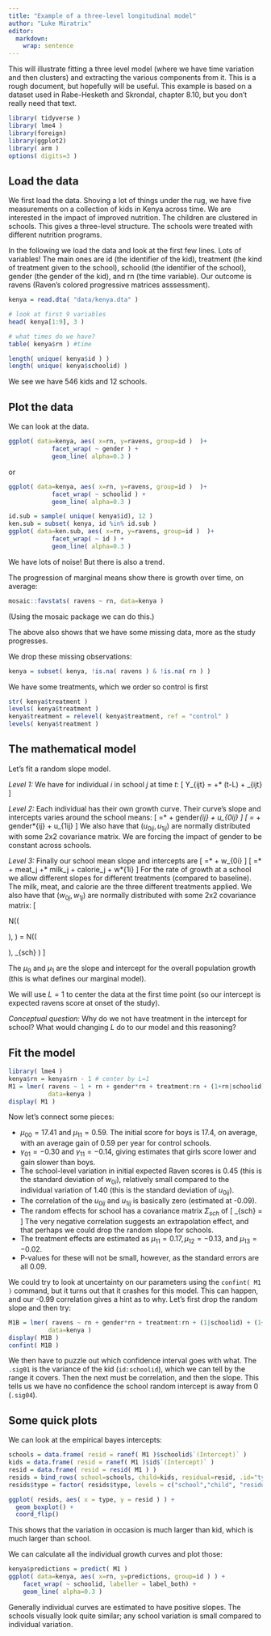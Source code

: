 ```yaml
---
title: "Example of a three-level longitudinal model"
author: "Luke Miratrix"
editor: 
  markdown: 
    wrap: sentence
---
```


This will illustrate fitting a three level model (where we have time variation and then clusters) and extracting the various components from it.
This is a rough document, but hopefully will be useful.
This example is based on a dataset used in Rabe-Hesketh and Skrondal, chapter 8.10, but you don't really need that text.

```r
library( tidyverse )
library( lme4 )
library(foreign)
library(ggplot2)
library( arm )
options( digits=3 )
```

## Load the data

We first load the data.
Shoving a lot of things under the rug, we have five measurements on a collection of kids in Kenya across time.
We are interested in the impact of improved nutrition.
The children are clustered in schools.
This gives a three-level structure.
The schools were treated with different nutrition programs.

In the following we load the data and look at the first few lines.
Lots of variables!
The main ones are id (the identifier of the kid), treatment (the kind of treatment given to the school), schoolid (the identifier of the school), gender (the gender of the kid), and rn (the time variable).
Our outcome is ravens (Raven's colored progressive matrices asssessment).

```r
kenya = read.dta( "data/kenya.dta" )

# look at first 9 variables
head( kenya[1:9], 3 )

# what times do we have?
table( kenya$rn ) #time

length( unique( kenya$id ) )
length( unique( kenya$schoolid) )
```

We see we have 546 kids and 12 schools.

## Plot the data

We can look at the data.

```r
ggplot( data=kenya, aes( x=rn, y=ravens, group=id )  )+ 
            facet_wrap( ~ gender ) + 
            geom_line( alpha=0.3 )
```

or

```r
ggplot( data=kenya, aes( x=rn, y=ravens, group=id )  )+ 
            facet_wrap( ~ schoolid ) + 
            geom_line( alpha=0.3 )
```

```r
id.sub = sample( unique( kenya$id), 12 )
ken.sub = subset( kenya, id %in% id.sub )
ggplot( data=ken.sub, aes( x=rn, y=ravens, group=id )  )+ 
            facet_wrap( ~ id ) + 
            geom_line( alpha=0.3 )
```

We have lots of noise!
But there is also a trend.

The progression of marginal means show there is growth over time, on average:

```r
mosaic::favstats( ravens ~ rn, data=kenya )
```

(Using the mosaic package we can do this.)

The above also shows that we have some missing data, more as the study progresses.

We drop these missing observations:

```r
kenya = subset( kenya, !is.na( ravens ) & !is.na( rn ) )
```

We have some treatments, which we order so control is first

```r
str( kenya$treatment )
levels( kenya$treatment )
kenya$treatment = relevel( kenya$treatment, ref = "control" )
levels( kenya$treatment )
```

## The mathematical model

Let's fit a random slope model.

*Level 1:* We have for individual $i$ in school $j$ at time $t$: \[ Y\_{ijt} = \beta*{0ij} +* \beta{1ij} (t-L) + \epsilon\_{ijt} \]

*Level 2:* Each individual has their own growth curve.
Their curve's slope and intercepts varies around the school means: \[ \beta*{0ij} =* \gamma{00j} + \gamma*{01} gender*{ij} + u\_{0ij} \] \[ \beta*{1ij} =* \gamma{10j} + \gamma*{11} gender*{ij} + u\_{1ij} \] We also have that $(u_{0ij}, u_{1ij})$ are normally distributed with some 2x2 covariance matrix.
We are forcing the impact of gender to be constant across schools.

*Level 3:* Finally our school mean slope and intercepts are \[ \gamma*{0j} =* \mu{00} + w\_{0i} \] \[ \gamma*{1j} =* \mu{10} + \mu*{11} meat_j +* \mu{12} milk_j + \mu*{13} calorie_j + w*{1i} \] For the rate of growth at a school we allow different slopes for different treatments (compared to baseline).
The milk, meat, and calorie are the three different treatments applied.
We also have that $(w_{0j}, w_{1j})$ are normally distributed with some 2x2 covariance matrix: \[

```{=tex}
\begin{pmatrix}w_{j0}\\
w_{j1}
\end{pmatrix}
```
\sim N\left(\left(

```{=tex}
\begin{array}{c}
0 \\
0
\end{array}
```
\right), \left[ 
\begin{array}{cc}
\tau_{11} & \tau_{12} \\
\tau_{12} & \tau_{22} 
\end{array}
\right]\right) = \sim N\left(\left(

```{=tex}
\begin{array}{c}
0 \\
0
\end{array}
```
\right), \Sigma\_{sch} \right) \]

The $\mu_0$ and $\mu_1$ are the slope and intercept for the overall population growth (this is what defines our marginal model).

We will use $L = 1$ to center the data at the first time point (so our intercept is expected ravens score at onset of the study).

*Conceptual question:* Why do we not have treatment in the intercept for school?
What would changing $L$ do to our model and this reasoning?

## Fit the model

```r
library( lme4 )
kenya$rn = kenya$rn - 1 # center by L=1
M1 = lmer( ravens ~ 1 + rn + gender*rn + treatment:rn + (1+rn|schoolid) + (1+rn|id:schoolid), 
           data=kenya )
display( M1 )
```

Now let's connect some pieces:

-   $\mu_{00} = 17.41$ and $\mu_{11} = 0.59$. The initial score for boys is 17.4, on average, with an average gain of 0.59 per year for control schools.
-   $\gamma_{01} = -0.30$ and $\gamma_{11} = -0.14$, giving estimates that girls score lower and gain slower than boys.
-   The school-level variation in initial expected Raven scores is 0.45 (this is the standard deviation of $w_{0i}$), relatively small compared to the individual variation of 1.40 (this is the standard deviation of $u_{0ij}$).
-   The correlation of the $u_{0ij}$ and $u_{1ij}$ is basically zero (estimated at -0.09).
-   The random effects for school has a covariance matrix $\Sigma_{sch}$ of \[ \widehat{\Sigma}\_{sch} = \left[ 
    \begin{array}{cc}
    0.45^2 & 0.45 \times 0.09 \times -0.99 \\
    . & 0.09^2 
    \end{array} 
    \right] \] The very negative correlation suggests an extrapolation effect, and that perhaps we could drop the random slope for schools.
-   The treatment effects are estimated as $\mu_{11}=0.17, \mu_{12}=-0.13$, and $\mu_{13}=-0.02$.\
-   P-values for these will not be small, however, as the standard errors are all 0.09.

We could try to look at uncertainty on our parameters using the `confint( M1 )` command, but it turns out that it crashes for this model.
This can happen, and our -0.99 correlation gives a hint as to why.
Let's first drop the random slope and then try:

```r
M1B = lmer( ravens ~ rn + gender*rn + treatment:rn + (1|schoolid) + (1+rn|id:schoolid), 
           data=kenya )
display( M1B )
confint( M1B )
```

We then have to puzzle out which confidence interval goes with what.
The `.sig01` is the variance of the kid (`id:schoolid`), which we can tell by the range it covers.
Then the next must be correlation, and then the slope.
This tells us we have no confidence the school random intercept is away from 0 (`.sig04`).

## Some quick plots

We can look at the empirical bayes intercepts:

```r
schools = data.frame( resid = ranef( M1 )$schoolid$`(Intercept)` )
kids = data.frame( resid = ranef( M1 )$id$`(Intercept)` )
resid = data.frame( resid = resid( M1 ) )
resids = bind_rows( school=schools, child=kids, residual=resid, .id="type" )
resids$type = factor( resids$type, levels = c("school","child", "residual" ) )

ggplot( resids, aes( x = type, y = resid ) ) +
  geom_boxplot() +
  coord_flip()
```

This shows that the variation in occasion is much larger than kid, which is much larger than school.

We can calculate all the individual growth curves and plot those:

```r
kenya$predictions = predict( M1 )
ggplot( data=kenya, aes( x=rn, y=predictions, group=id ) ) +
    facet_wrap( ~ schoolid, labeller = label_both) +
    geom_line( alpha=0.3 )
```

Generally individual curves are estimated to have positive slopes.
The schools visually look quite similar; any school variation is small compared to individual variation.
